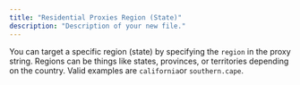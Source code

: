 ```yaml
---
title: "Residential Proxies Region (State)"
description: "Description of your new file."
---
```


You can target a specific region (state) by specifying the `region` in the proxy string. Regions can be things like states, provinces, or territories depending on the country. Valid examples are `california`or `southern.cape`.